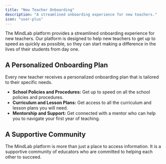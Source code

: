 ```yaml
---
title: "New Teacher Onboarding"
description: "A streamlined onboarding experience for new teachers."
icon: "user-plus"
---
```


The MindLab platform provides a streamlined onboarding experience for new teachers. Our platform is designed to help new teachers to get up to speed as quickly as possible, so they can start making a difference in the lives of their students from day one.

## A Personalized Onboarding Plan

Every new teacher receives a personalized onboarding plan that is tailored to their specific needs.

-   **School Policies and Procedures:** Get up to speed on all the school policies and procedures.
-   **Curriculum and Lesson Plans:** Get access to all the curriculum and lesson plans you will need.
-   **Mentorship and Support:** Get connected with a mentor who can help you to navigate your first year of teaching.

## A Supportive Community

The MindLab platform is more than just a place to access information. It is a supportive community of educators who are committed to helping each other to succeed.